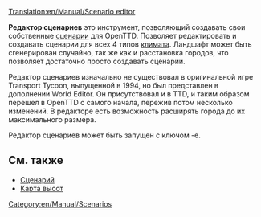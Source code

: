 [[Translation:en/Manual/Scenario editor]]

{{ru/Оглавление}}

'''Редактор сценариев''' это инструмент, позволяющий создавать свои собственные [[ru/Archive/Manual/Сценарий|сценарии]] для OpenTTD. Позволяет редактировать и создавать сценарии для всех 4 типов [[ru/Manual/Климат|климата]]. Ландшафт может быть сгенерирован случайно, так же как и расстановка городов, что позволяет достаточно просто создавать сценарии.

Редактор сценариев изначально не существовал в оригинальной игре Transport Tycoon, выпущенной в 1994, но был представлен в дополнении World Editor. Он присутствовал и в TTD, и таким образом перешел в OpenTTD с самого начала, пережив потом несколько изменений. 
В редакторе есть возможность расширять города до их максимального размера. 

Редактор сценариев может быть запущен с ключом -e.

==См. также==
* [[ru/Archive/Manual/Сценарий|Сценарий]]
* [[ru/Manual/Карта высот|Карта высот]]

[[Category:en/Manual/Scenarios]]